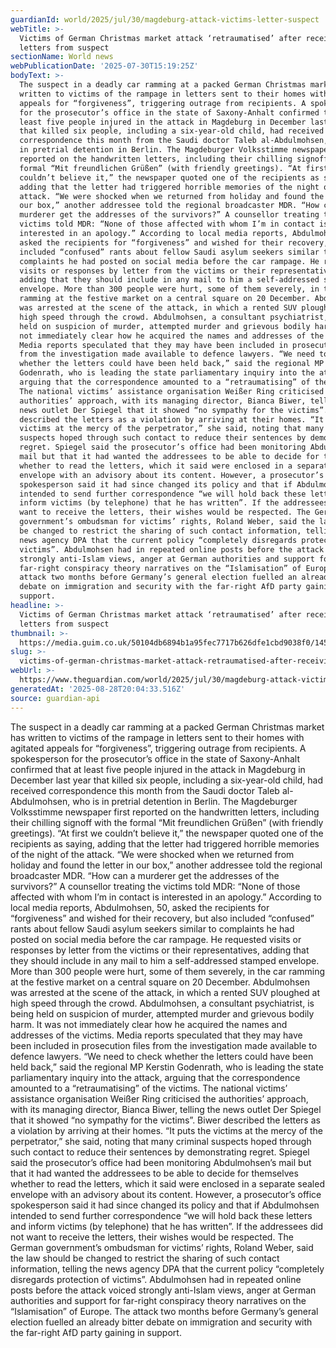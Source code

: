 ```yaml
---
guardianId: world/2025/jul/30/magdeburg-attack-victims-letter-suspect
webTitle: >-
  Victims of German Christmas market attack ‘retraumatised’ after receiving
  letters from suspect 
sectionName: World news
webPublicationDate: '2025-07-30T15:19:25Z'
bodyText: >-
  The suspect in a deadly car ramming at a packed German Christmas market has
  written to victims of the rampage in letters sent to their homes with agitated
  appeals for “forgiveness”, triggering outrage from recipients. A spokesperson
  for the prosecutor’s office in the state of Saxony-Anhalt confirmed that at
  least five people injured in the attack in Magdeburg in December last year
  that killed six people, including a six-year-old child, had received
  correspondence this month from the Saudi doctor Taleb al-Abdulmohsen, who is
  in pretrial detention in Berlin. The Magdeburger Volksstimme newspaper first
  reported on the handwritten letters, including their chilling signoff with the
  formal “Mit freundlichen Grüßen” (with friendly greetings). “At first we
  couldn’t believe it,” the newspaper quoted one of the recipients as saying,
  adding that the letter had triggered horrible memories of the night of the
  attack. “We were shocked when we returned from holiday and found the letter in
  our box,” another addressee told the regional broadcaster MDR. “How can a
  murderer get the addresses of the survivors?” A counsellor treating the
  victims told MDR: “None of those affected with whom I’m in contact is
  interested in an apology.” According to local media reports, Abdulmohsen, 50,
  asked the recipients for “forgiveness” and wished for their recovery, but also
  included “confused” rants about fellow Saudi asylum seekers similar to
  complaints he had posted on social media before the car rampage. He requested
  visits or responses by letter from the victims or their representatives,
  adding that they should include in any mail to him a self-addressed stamped
  envelope. More than 300 people were hurt, some of them severely, in the car
  ramming at the festive market on a central square on 20 December. Abdulmohsen
  was arrested at the scene of the attack, in which a rented SUV ploughed at
  high speed through the crowd. Abdulmohsen, a consultant psychiatrist, is being
  held on suspicion of murder, attempted murder and grievous bodily harm. It was
  not immediately clear how he acquired the names and addresses of the victims.
  Media reports speculated that they may have been included in prosecution files
  from the investigation made available to defence lawyers. “We need to check
  whether the letters could have been held back,” said the regional MP Kerstin
  Godenrath, who is leading the state parliamentary inquiry into the attack,
  arguing that the correspondence amounted to a “retraumatising” of the victims.
  The national victims’ assistance organisation Weißer Ring criticised the
  authorities’ approach, with its managing director, Bianca Biwer, telling the
  news outlet Der Spiegel that it showed “no sympathy for the victims”. Biwer
  described the letters as a violation by arriving at their homes. “It puts the
  victims at the mercy of the perpetrator,” she said, noting that many criminal
  suspects hoped through such contact to reduce their sentences by demonstrating
  regret. Spiegel said the prosecutor’s office had been monitoring Abdulmohsen’s
  mail but that it had wanted the addressees to be able to decide for themselves
  whether to read the letters, which it said were enclosed in a separate sealed
  envelope with an advisory about its content. However, a prosecutor’s office
  spokesperson said it had since changed its policy and that if Abdulmohsen
  intended to send further correspondence “we will hold back these letters and
  inform victims (by telephone) that he has written”. If the addressees did not
  want to receive the letters, their wishes would be respected. The German
  government’s ombudsman for victims’ rights, Roland Weber, said the law should
  be changed to restrict the sharing of such contact information, telling the
  news agency DPA that the current policy “completely disregards protection of
  victims”. Abdulmohsen had in repeated online posts before the attack voiced
  strongly anti-Islam views, anger at German authorities and support for
  far-right conspiracy theory narratives on the “Islamisation” of Europe. The
  attack two months before Germany’s general election fuelled an already bitter
  debate on immigration and security with the far-right AfD party gaining in
  support.
headline: >-
  Victims of German Christmas market attack ‘retraumatised’ after receiving
  letters from suspect 
thumbnail: >-
  https://media.guim.co.uk/50104db6894b1a95fec7717b626dfe1cbd9038f0/145_0_5160_4128/500.jpg
slug: >-
  victims-of-german-christmas-market-attack-retraumatised-after-receiving-letters-from-suspect
webUrl: >-
  https://www.theguardian.com/world/2025/jul/30/magdeburg-attack-victims-letter-suspect
generatedAt: '2025-08-28T20:04:33.516Z'
source: guardian-api
---
```

The suspect in a deadly car ramming at a packed German Christmas market has written to victims of the rampage in letters sent to their homes with agitated appeals for “forgiveness”, triggering outrage from recipients. A spokesperson for the prosecutor’s office in the state of Saxony-Anhalt confirmed that at least five people injured in the attack in Magdeburg in December last year that killed six people, including a six-year-old child, had received correspondence this month from the Saudi doctor Taleb al-Abdulmohsen, who is in pretrial detention in Berlin. The Magdeburger Volksstimme newspaper first reported on the handwritten letters, including their chilling signoff with the formal “Mit freundlichen Grüßen” (with friendly greetings). “At first we couldn’t believe it,” the newspaper quoted one of the recipients as saying, adding that the letter had triggered horrible memories of the night of the attack. “We were shocked when we returned from holiday and found the letter in our box,” another addressee told the regional broadcaster MDR. “How can a murderer get the addresses of the survivors?” A counsellor treating the victims told MDR: “None of those affected with whom I’m in contact is interested in an apology.” According to local media reports, Abdulmohsen, 50, asked the recipients for “forgiveness” and wished for their recovery, but also included “confused” rants about fellow Saudi asylum seekers similar to complaints he had posted on social media before the car rampage. He requested visits or responses by letter from the victims or their representatives, adding that they should include in any mail to him a self-addressed stamped envelope. More than 300 people were hurt, some of them severely, in the car ramming at the festive market on a central square on 20 December. Abdulmohsen was arrested at the scene of the attack, in which a rented SUV ploughed at high speed through the crowd. Abdulmohsen, a consultant psychiatrist, is being held on suspicion of murder, attempted murder and grievous bodily harm. It was not immediately clear how he acquired the names and addresses of the victims. Media reports speculated that they may have been included in prosecution files from the investigation made available to defence lawyers. “We need to check whether the letters could have been held back,” said the regional MP Kerstin Godenrath, who is leading the state parliamentary inquiry into the attack, arguing that the correspondence amounted to a “retraumatising” of the victims. The national victims’ assistance organisation Weißer Ring criticised the authorities’ approach, with its managing director, Bianca Biwer, telling the news outlet Der Spiegel that it showed “no sympathy for the victims”. Biwer described the letters as a violation by arriving at their homes. “It puts the victims at the mercy of the perpetrator,” she said, noting that many criminal suspects hoped through such contact to reduce their sentences by demonstrating regret. Spiegel said the prosecutor’s office had been monitoring Abdulmohsen’s mail but that it had wanted the addressees to be able to decide for themselves whether to read the letters, which it said were enclosed in a separate sealed envelope with an advisory about its content. However, a prosecutor’s office spokesperson said it had since changed its policy and that if Abdulmohsen intended to send further correspondence “we will hold back these letters and inform victims (by telephone) that he has written”. If the addressees did not want to receive the letters, their wishes would be respected. The German government’s ombudsman for victims’ rights, Roland Weber, said the law should be changed to restrict the sharing of such contact information, telling the news agency DPA that the current policy “completely disregards protection of victims”. Abdulmohsen had in repeated online posts before the attack voiced strongly anti-Islam views, anger at German authorities and support for far-right conspiracy theory narratives on the “Islamisation” of Europe. The attack two months before Germany’s general election fuelled an already bitter debate on immigration and security with the far-right AfD party gaining in support.
